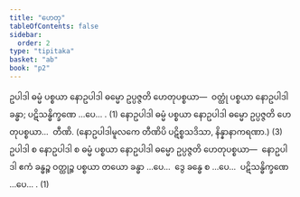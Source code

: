 ```yaml
---
title: "ဟေတု"
tableOfContents: false
sidebar:
  order: 2
type: "tipitaka"
basket: "ab"
book: "p2"
---
```



<DynamicBreadcrumb />

<Division number="386" book="p2" e="ch" v="38" p="523">

<Paragraph number="3286" book="p2">
ဥပါဒါ ဓမ္မံ ပစ္စယာ နောဥပါဒါ ဓမ္မော ဥပ္ပဇ္ဇတိ ဟေတုပစ္စယာ—  ဝတ္ထုံ ပစ္စယာ နောဥပါဒါ ခန္ဓာ; ပဋိသန္ဓိက္ခဏေ …ပေ… . (1)
</Paragraph>

<Paragraph number="3287" book="p2">
နောဥပါဒါ ဓမ္မံ ပစ္စယာ နောဥပါဒါ ဓမ္မော ဥပ္ပဇ္ဇတိ ဟေတုပစ္စယာ…  တီဏိ. (နောဥပါဒါမူလကေ တီဏိပိ ပဋိစ္စသဒိသာ, နိန္နာနာကရဏာ.) (3)
</Paragraph>

<Paragraph number="3288" book="p2">
ဥပါဒါ စ နောဥပါဒါ စ ဓမ္မံ ပစ္စယာ နောဥပါဒါ ဓမ္မော ဥပ္ပဇ္ဇတိ ဟေတုပစ္စယာ—  နောဥပါဒါ ဧကံ ခန္ဓဉ္စ ဝတ္ထုဉ္စ ပစ္စယာ တယော ခန္ဓာ …ပေ…  ဒွေ ခန္ဓေ စ …ပေ…  ပဋိသန္ဓိက္ခဏေ …ပေ… . (1)
</Paragraph>
</Division>